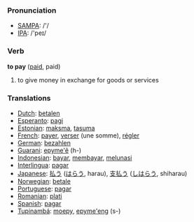 === Pronunciation ===
*[[w:SAMPA|SAMPA]]: /'/
*[[w:IPA|IPA]]: /'peɪ/

=== Verb ===

'''to pay''' ([[paid]], paid)

# to give money in exchange for goods or services

=== Translations ===
*[[Dutch]]: [[betalen]]
*[[Esperanto]]: [[pagi]]
*[[Estonian]]: [[maksma]], [[tasuma]]
*[[French]]: [[payer]], [[verser]] (une somme), [[régler]]
*[[German]]: [[bezahlen]]
*[[Guarani]]: [[epyme'ẽ]] (h-)
*[[Indonesian]]: [[bayar]], [[bayar|membayar]], [[lunas|melunasi]]
*[[Interlingua]]: [[pagar]]
*[[Japanese]]: [[払う]] ([[はらう]], harau), [[支払う]] ([[しはらう]], shiharau)
*[[Norwegian]]: [[betale]]
*[[Portuguese]]: [[pagar]]
*[[Romanian]]: [[plati]] 
*[[Spanish]]: [[pagar]]
*[[Tupinambá]]: [[moepy]], [[epyme'eng]] (s-)